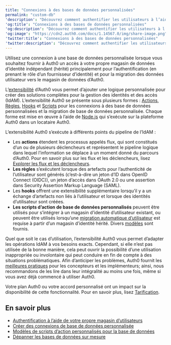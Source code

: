 ```yaml
---
title: "Connexions à des bases de données personnalisées"
permalink: "custom-db"
'description': "Découvrez comment authentifier les utilisateurs à l’aide de votre base de données comme fournisseur d’identité."
'og:title': "Connexions à des bases de données personnalisées"
'og:description': "Découvrez comment authentifier les utilisateurs à l’aide de votre base de données comme fournisseur d’identité."
'og:image': "https://cdn2.auth0.com/docs/1.14567.0/img/share-image.png"
'twitter:title': "Connexions à des bases de données personnalisées"
'twitter:description': "Découvrez comment authentifier les utilisateurs à l’aide de votre base de données comme fournisseur d’identité."
---
```


Utilisez une connexion à une base de données personnalisée lorsque vous souhaitez fournir à Auth0 un accès à votre propre magasin de données d’identité indépendant (hérité) principalement pour l’authentification (en prenant le rôle d’un fournisseur d’identité) et pour la migration des données utilisateur vers le magasin de données d’Auth0.

L’[extensibilité](/docs/docs/fr-ca/customize/extensions) d’Auth0 vous permet d’ajouter une logique personnalisée pour créer des solutions complètes pour la gestion des identités et des accès (IdAM). L’extensibilité Auth0 se présente sous plusieurs formes : [Actions](/docs/docs/fr-ca/customize/actions), [Règles](/docs/docs/fr-ca/customize/rules), [Hooks](/docs/docs/fr-ca/customize/hooks) et [Scripts](/docs/docs/fr-ca/authenticate/database-connections/custom-db/templates) pour les connexions à des base de données personnalisées et la migration de base de données personnalisée. Chaque forme est mise en œuvre à l’aide de [Node.js](https://nodejs.org/en/) qui s’exécute sur la plateforme Auth0 dans un locataire Auth0.

L’extensibilité Auth0 s’exécute à différents points du pipeline de l’IdAM :

* Les **actions** étendent les processus appelés flux, qui sont constitués d’un ou de plusieurs déclencheurs et représentent le pipeline logique dans lequel l’information se déplace à un moment donné du parcours d’Auth0. Pour en savoir plus sur les flux et les déclencheurs, lisez [Explorer les flux et les déclencheurs](/docs/docs/fr-ca/customize/actions/explore-triggers).
* **Les règles** s’exécutent lorsque des artefacts pour l’authenticité de l’utilisateur sont générés (c’est-à-dire un jeton d’ID dans <Tooltip href="/docs/docs/fr-ca/glossary?term=openid" tip="OpenID
Norme ouverte d’authentification qui permet aux applications de vérifier l’identité des utilisateurs sans avoir à collecter leurs informations de connexion." cta="Voir le glossaire">OpenID</Tooltip> Connect (OIDC)), un jeton d’accès dans <Tooltip href="/docs/docs/fr-ca/glossary?term=oath2" tip="OAuth 2.0
Cadre d’applications d’autorisation qui définit les protocoles d’autorisation et les flux de production." cta="Voir le glossaire">OAuth</Tooltip> 2.0 ou une assertion dans <Tooltip href="/docs/docs/fr-ca/glossary?term=security-assertion-markup-language" tip="Security Assertion Markup Language (SAML)
Protocole normalisé permettant à deux parties d’échanger des informations d’authentification sans mot de passe." cta="Voir le glossaire">Security Assertion Markup Language</Tooltip> (SAML).
* Les **hooks** offrent une extensibilité supplémentaire lorsqu’il y a un échange d’artefacts non liés à l’utilisateur et lorsque des identités d’utilisateur sont créées.
* **Les scripts d’action de base de données personnalisés** peuvent être utilisés pour s’intégrer à un magasin d’identité d’utilisateur existant, ou peuvent être utilisés lorsqu’une [migration automatique d’utilisateur](/docs/docs/fr-ca/manage-users/user-migration) est requise à partir d’un magasin d’identité hérité. Divers [modèles](/docs/docs/fr-ca/authenticate/database-connections/custom-db/templates) sont fournis.

Quel que soit le cas d’utilisation, l’extensibilité Auth0 vous permet d’adapter les opérations IdAM à vos besoins exacts. Cependant, si elle n’est pas utilisée de la bonne manière, cela peut ouvrir la possibilité d’une utilisation inappropriée ou involontaire qui peut conduire en fin de compte à des situations problématiques. Afin d’anticiper les problèmes, Auth0 fournit les [meilleures pratiques](/docs/docs/fr-ca/authenticate/database-connections/custom-db/custom-database-connections-scripts) pour les concepteurs et les implémenteurs; ainsi, nous recommandons de les lire dans leur intégralité au moins une fois, même si vous avez déjà commencé à utiliser Auth0.

<Card title="La disponibilité varie selon le plan Auth0">

Votre plan Auth0 ou votre accord personnalisé ont un impact sur la disponibilité de cette fonctionnalité. Pour en savoir plus, lisez [Tarification](https://auth0.com/pricing).

</Card>

## En savoir plus

* [Authentification à l’aide de votre propre magasin d’utilisateurs](/docs/docs/fr-ca/authenticate/database-connections/custom-db/overview-custom-db-connections)
* [Créer des connexions de base de données personnalisée](/docs/docs/fr-ca/authenticate/database-connections/custom-db/create-db-connection)
* [Modèles de scripts d’action personnalisés pour la base de données](/docs/docs/fr-ca/authenticate/database-connections/custom-db/templates)
* [Dépanner les bases de données sur mesure](/docs/docs/fr-ca/authenticate/database-connections/custom-db/error-handling)